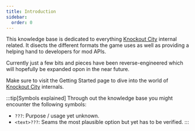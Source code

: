 ```yaml
---
title: Introduction
sidebar:
  order: 0
---
```



<InternalsWarningAside />

This knowledge base is dedicated to everything [Knockout City](https://www.knockoutcity.com/)
internal related. It disects the different formats the game uses as well as
providing a helping hand to developers for mod APIs.

Currently just a few bits and pieces have been reverse-engineered which will
hopefully be expanded opon in the near future.

Make sure to visit the <Link href='internals-deep-dive/getting-started'>Getting Started</Link> page to dive
into the world of [Knockout City](https://www.knockoutcity.com/) internals.

:::tip[Symbols explained]
Through out the knowledge base you might encounter the following symbols:

- `???`: Purpose / usage yet unknown.
- `<text>???`: Seams the most plausible option but yet has to be verified.
  :::
